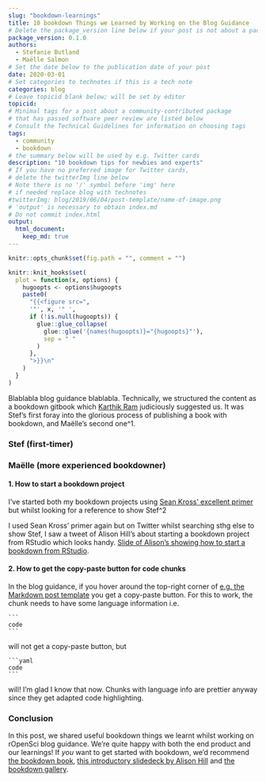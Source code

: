```yaml
---
slug: "bookdown-learnings"
title: 10 bookdown Things we Learned by Working on the Blog Guidance
# Delete the package_version line below if your post is not about a package
package_version: 0.1.0
authors:
  - Stefanie Butland
  - Maëlle Salmon
# Set the date below to the publication date of your post
date: 2020-03-01
# Set categories to technotes if this is a tech note
categories: blog
# Leave topicid blank below; will be set by editor
topicid:
# Minimal tags for a post about a community-contributed package 
# that has passed software peer review are listed below
# Consult the Technical Guidelines for information on choosing tags
tags:
  - community
  - bookdown
# the summary below will be used by e.g. Twitter cards
description: "10 bookdown tips for newbies and experts"
# If you have no preferred image for Twitter cards,
# delete the twitterImg line below 
# Note there is no '/' symbol before 'img' here
# if needed replace blog with technotes
#twitterImg: blog/2019/06/04/post-template/name-of-image.png
# 'output' is necessary to obtain index.md
# Do not commit index.html
output: 
  html_document:
    keep_md: true
---
```



```r
knitr::opts_chunk$set(fig.path = "", comment = "")

knitr::knit_hooks$set(
  plot = function(x, options) {
    hugoopts <- options$hugoopts
    paste0(
      "{{<figure src=",
      '"', x, '" ',
      if (!is.null(hugoopts)) {
        glue::glue_collapse(
          glue::glue('{names(hugoopts)}="{hugoopts}"'),
          sep = " "
        )
      },
      ">}}\n"
    )
  }
)
```

Blablabla blog guidance blablabla. Technically, we structured the content as a bookdown gitbook which [Karthik Ram](/authors/karthik-ram/) judiciously suggested us. It was Stef's first foray into the glorious process of publishing a book with bookdown, and Maëlle's second one^1.

### Stef (first-timer)


### Maëlle (more experienced bookdowner)

#### 1. How to start a bookdown project

I've started both my bookdown projects using [Sean Kross' excellent primer](https://github.com/seankross/bookdown-start) but whilst looking for a reference to show Stef^2

I used Sean Kross' primer again but on Twitter whilst searching sthg else to show Stef, I saw a tweet of Alison Hill's about starting a bookdown project from RStudio which looks handy. [Slide of Alison's showing how to start a bookdown from RStudio](https://arm.rbind.io/slides/bookdown.html#11).

#### 2. How to get the copy-paste button for code chunks

In the blog guidance, if you hover around the top-right corner of [e.g. the Markdown post template](https://blogguide.ropensci.org/templatemd.html) you get a copy-paste button. For this to work, the chunk needs to have some language information i.e.

````
```
code
```
````

will not get a copy-paste button, but 

````
```yaml
code
```
````

will! I'm glad I know that now. Chunks with language info are prettier anyway since they get adapted code highlighting.

### Conclusion

In this post, we shared useful bookdown things we learnt whilst working on rOpenSci blog guidance. We're quite happy with both the end product and our learnings! If _you_ want to get started with bookdown, we'd recommend [the bookdown book](https://bookdown.org/yihui/bookdown/introduction.html), [this introductory slidedeck by Alison Hill](https://alison.rbind.io/talk/2019-rsc-bookdown/) and [the bookdown gallery](https://bookdown.org/home/archive/).


[^1]: The first bookdown book Maëlle worked on is [rOpenSci dev guide](/authors/karthik-ram/)!
[^2]: [A tweet about using the config file for ordering chapters rather than numbering their filenames](https://twitter.com/hadleywickham/status/1137317951428747270)
